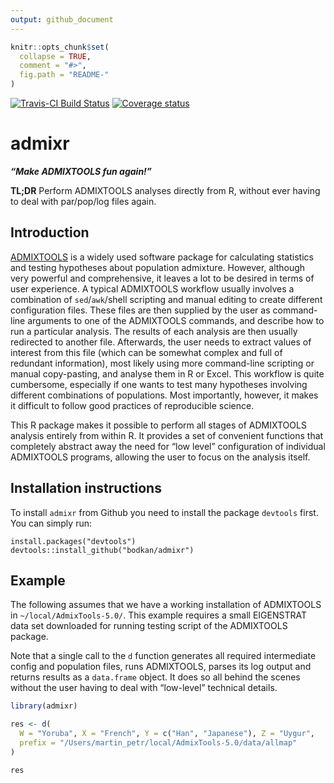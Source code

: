 ```yaml
---
output: github_document
---
```


<!-- README.md is generated from README.Rmd. Please edit that file -->

```r
knitr::opts_chunk$set(
  collapse = TRUE,
  comment = "#>",
  fig.path = "README-"
)
```

[![Travis-CI Build Status](https://travis-ci.org/bodkan/admixr.svg?branch=master)](https://travis-ci.org/bodkan/admixr) [![Coverage status](https://codecov.io/gh/bodkan/admixr/branch/master/graph/badge.svg)](https://codecov.io/github/bodkan/admixr?branch=master)

# admixr

_**"Make ADMIXTOOLS fun again!"**_

**TL;DR** Perform ADMIXTOOLS analyses directly from R, without ever having to
deal with par/pop/log files again.

## Introduction

[ADMIXTOOLS](http://www.genetics.org/content/192/3/1065) is a widely used
software package for calculating statistics and testing hypotheses about
population admixture. However, although very powerful and comprehensive, it
leaves a lot to be desired in terms of user experience. A typical ADMIXTOOLS
workflow usually involves a combination of `sed`/`awk`/shell scripting and
manual editing to create different configuration files. These files are then
supplied by the user as command-line arguments to one of the ADMIXTOOLS
commands, and describe how to run  a particular analysis. The results of each
analysis are then usually redirected to another file. Afterwards, the user
needs to extract values of interest from this file (which can be somewhat
complex and full of redundant information), most likely using more command-line
scripting or manual copy-pasting, and analyse them in R or Excel. This workflow
is quite cumbersome, especially if one wants to test many hypotheses involving
different combinations of populations. Most importantly, however, it makes it
difficult to follow good practices of reproducible science.

This R package makes it possible to perform all stages of ADMIXTOOLS
analysis entirely from within R. It provides a set of convenient functions that
completely abstract away the need for "low level" configuration of individual
ADMIXTOOLS programs, allowing the user to focus on the analysis itself.

## Installation instructions

To install `admixr` from Github you need to install the package `devtools`
first. You can simply run:

```
install.packages("devtools")
devtools::install_github("bodkan/admixr")
```

## Example

The following assumes that we have a working installation of ADMIXTOOLS in
`~/local/AdmixTools-5.0/`. This example requires a small EIGENSTRAT data set
downloaded for running testing script of the ADMIXTOOLS package.

Note that a single call to the `d` function generates all required
intermediate config and population files, runs ADMIXTOOLS, parses its log
output and returns results as a `data.frame` object. It does so all behind
the scenes without the user having to deal with "low-level" technical details.

```r
library(admixr)

res <- d(
  W = "Yoruba", X = "French", Y = c("Han", "Japanese"), Z = "Uygur",
  prefix = "/Users/martin_petr/local/AdmixTools-5.0/data/allmap"
)

res
```